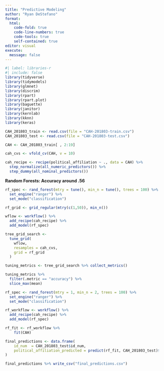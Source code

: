 ---
title: "Predictive Modeling"
author: "Ryan DeStefano"
format: 
  html:
    code-fold: true
    code-line-numbers: true
    code-tools: true
    self-contained: true
editor: visual
execute:
  message: false
---

```{r}
#| label: libraries-r
#| include: false
library(tidyverse)
library(tidymodels)
library(glmnet)
library(discrim)
library(rpart)
library(rpart.plot)
library(baguette)
library(janitor)
library(kernlab)
library(kknn)
library(keras)
```

```{r}
CAH_201803_train <- read.csv(file = "CAH-201803-train.csv")
CAH_201803_test <- read.csv(file = "CAH-201803-test.csv")

CAH <- CAH_201803_train[ , 2:19]

cah_cvs <- vfold_cv(CAH, v = 10)

cah_recipe <- recipe(political_affiliation ~ ., data = CAH) %>%
  step_normalize(all_numeric_predictors()) %>%
  step_dummy(all_nominal_predictors())
```

**Random Forests: Accuracy around .56**

```{r}
rf_spec <- rand_forest(mtry = tune(), min_n = tune(), trees = 100) %>%
  set_engine("ranger") %>%
  set_mode("classification")

rf_grid <- grid_regular(mtry(c(1,50)), min_n())

wflow <- workflow() %>%
  add_recipe(cah_recipe) %>%
  add_model(rf_spec)

tree_grid_search <-
  tune_grid(
    wflow,
    resamples = cah_cvs,
    grid = rf_grid
  )

tuning_metrics <- tree_grid_search %>% collect_metrics()

tuning_metrics %>%
  filter(.metric == "accuracy") %>%
  slice_max(mean)
```

```{r}
rf_spec <- rand_forest(mtry = 1, min_n = 2, trees = 100) %>%
  set_engine("ranger") %>%
  set_mode("classification")

rf_workflow <- workflow() %>%
  add_recipe(cah_recipe) %>%
  add_model(rf_spec)

rf_fit <- rf_workflow %>%
    fit(CAH)

final_predictions <- data.frame(
    id_num  = CAH_201803_test$id_num,
    political_affiliation_predicted = predict(rf_fit, CAH_201803_test)$.pred_class
)

final_predictions %>% write_csv("final_predictions.csv")
```
